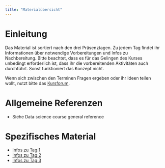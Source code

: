 ```yaml
---
title: "Materialübersicht"
---
```


# Einleitung

Das Material ist sortiert nach den drei Präsenztagen. Zu jedem Tag findet ihr Informationen über notwendige Vorbereitungen und Infos zu Nachbereitung. Bitte beachtet, dass es für das Gelingen des Kurses unbedingt erforderlich ist, dass ihr die vorbereitenden Aktivitäten auch durchführt. Sonst funktioniert das Konzept nicht.

Wenn sich zwischen den Terminen Fragen ergeben oder ihr Ideen teilen wollt, nutzt bitte das [Kursforum](https://github.com/graebnerc/EinfuehrungR24/discussions).

# Allgemeine Referenzen

- Siehe Data science course general reference

# Spezifisches Material

-   [Infos zu Tag 1](Session-01.qmd)
-   [Infos zu Tag 2](Session-02.qmd)
-   [Infos zu Tag 3](Session-03.qmd)
